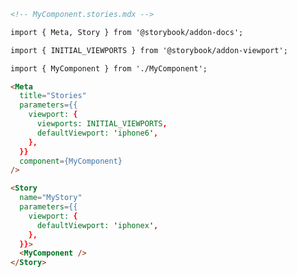 ```md
<!-- MyComponent.stories.mdx -->

import { Meta, Story } from '@storybook/addon-docs';

import { INITIAL_VIEWPORTS } from '@storybook/addon-viewport';

import { MyComponent } from './MyComponent';

<Meta
  title="Stories"
  parameters={{
    viewport: {
      viewports: INITIAL_VIEWPORTS,
      defaultViewport: 'iphone6',
    },
  }}
  component={MyComponent}
/>

<Story
  name="MyStory"
  parameters={{
    viewport: {
      defaultViewport: 'iphonex',
    },
  }}>
  <MyComponent />
</Story>
```

